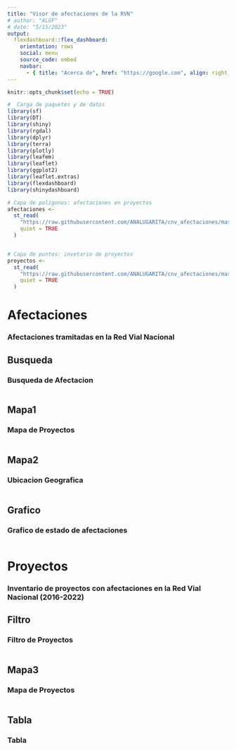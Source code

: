 ```yaml
---
title: "Visor de afectaciones de la RVN"
# author: "ALGF"
# date: "5/15/2023"
output: 
  flexdashboard::flex_dashboard:
    orientation: rows
    social: menu
    source_code: embed
    navbar:
      - { title: "Acerca de", href: "https://google.com", align: right, icon: glyphicon-time}
---
```


```r
knitr::opts_chunk$set(echo = TRUE)

#  Carga de paquetes y de datos
library(sf)
library(DT)
library(shiny)
library(rgdal)
library(dplyr)
library(terra)
library(plotly)
library(leafem)
library(leaflet)
library(ggplot2)
library(leaflet.extras)
library(flexdashboard)
library(shinydashboard)
```


```r
# Capa de polígonos: afectaciones en proyectos
afectaciones <-
  st_read(
    "https://raw.githubusercontent.com/ANALUGARITA/cnv_afectaciones/master/datos/CNV_afectaciones_WGS84.geojson",
    quiet = TRUE
  )


# Capa de puntos: invetario de proyectos
proyectos <-
  st_read(
    "https://raw.githubusercontent.com/ANALUGARITA/cnv_afectaciones/master/datos/CNV_Proyectos_con_afectaciones_WGS84.geojson",
    quiet = TRUE
  )

```

Afectaciones
=======================================================================

### Afectaciones tramitadas en la Red Vial Nacional


Busqueda {.sidebar}
-------------------------------------

### Busqueda de Afectacion

```r

```


Mapa1 {.tabset}
-------------------------------------

### Mapa de Proyectos
    
```r

```

Mapa2 {.tabset}
-------------------------------------

### Ubicacion Geografica
    
```r

```


Grafico {.tabset}
-------------------------------------

### Grafico de estado de afectaciones
    
```r

```






Proyectos
=======================================================================

### Inventario de proyectos con afectaciones en la Red Vial Nacional (2016-2022)


Filtro {.sidebar}
-------------------------------------

### Filtro de Proyectos

```r

```


Mapa3 {.tabset}
-------------------------------------

### Mapa de Proyectos
    
```r

```


Tabla {.tabset}
-------------------------------------

### Tabla
    
```r

```



